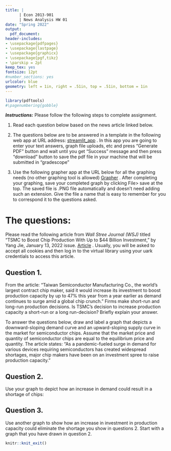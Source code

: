 ```yaml
---
title: |
      | Econ 2013-901
      | News Analysis HW 01
date: "Spring 2022"
output:
  pdf_document:
header-includes:
- \usepackage{pdfpages}
- \usepackage{lastpage}
- \usepackage{graphicx}
- \usepackage{pgf,tikz}
- \parskip = 2pt
keep_tex: yes
fontsize: 12pt
#number_sections: yes
urlcolor: blue
geometry: left = 1in, right = .51in, top = .51in, bottom = 1in
---
```


```r
library(pdftools)
#\pagenumbering{gobble}
```


***Instructions:*** Please follow the following steps to complete assignment.

1. Read each question below based on the news article linked below. 

2. The questions below are to be answered in a template in the following web app at URL address: 
[streamlit_app]( https://nwh01-v6nukitsw7.streamlit.app/) . In this app you are going to enter your text answers, graph file uploads, etc and press "Generate PDF" button and wait until you get "Success" message and then press "download" button to save the pdf file in your machine that will be submitted in "gradescope"

3. Use the following grapher app at the URL below for all the graphing needs (no other graphing tool is allowed)  [Grapher](https://xlitemprod.pearsoncmg.com/Grapher/Grapher.aspx?productid=ccng&appproductid=4&handler_urn=pearson%2Fccng_econ_xl%2Fslink%2Fx-pearson-ccng_econ_xl&learningproduct=VL) . After completing your graphing, save your completed graph by clicking File> save at the top. The saved file is .PNG file automatically and doesn't need adding such an extension. Give the file a name that is easy to remember for you to correspond it to the questions asked. 

# The questions:

Please read the following article from *Wall Stree Journal (WSJ)* titled "TSMC to Boost Chip Production With Up to $44 Billion Investment," by Yang Jie, January 13, 2022 issue. 
[Article](https://www.proquest.com/docview/2619154138/123B20B55928445DPQ/1?accountid=8361) . Usually, you will be asked to accept all cookies and then log in to the virtual library using your uark credentials to access this article.

## Question 1. 

From the article: “Taiwan Semiconductor Manufacturing Co., the world’s largest contract chip maker, said it would increase its investment to boost production capacity by up to 47% this year from a year earlier as demand continues to surge amid a global chip crunch.” Firms make short-run and long-run production decisions. Is TSMC’s decision to increase production capacity a short-run or a long run-decision? Briefly explain your answer. 


\bigskip
To answer the questions below, draw and label a graph that depicts a downward-sloping demand curve and an upward-sloping supply curve in the market for semiconductor chips. Assume that the market price and quantity of semiconductor chips are equal to the equilibrium price and quantity. The article states: "As a pandemic-fueled surge in demand for various devices requiring semiconductors has created widespread shortages, major chip makers have been on 
an investment spree to raise production capacity."  

## Question 2. 

Use your graph to depict how an increase in demand could result in a shortage of chips:


## Question 3.

Use another graph to show how an increase in investment in production capacity could eliminate the shortage you show in questions 2. Start with a graph that you have drawn in question 2. 


```r
knitr::knit_exit()  
```

